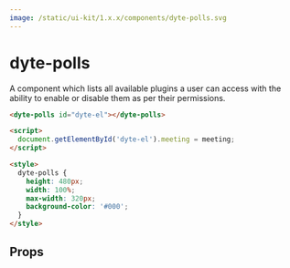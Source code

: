 ```yaml
---
image: /static/ui-kit/1.x.x/components/dyte-polls.svg
---
```


# dyte-polls

A component which lists all available plugins a user can access with the ability
to enable or disable them as per their permissions.

```html
<dyte-polls id="dyte-el"></dyte-polls>

<script>
  document.getElementById('dyte-el').meeting = meeting;
</script>

<style>
  dyte-polls {
    height: 480px;
    width: 100%;
    max-width: 320px;
    background-color: '#000';
  }
</style>
```

## Props

<PropsTable of="dyte-polls" />
